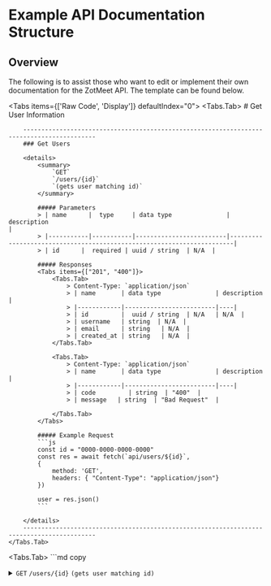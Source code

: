 
# Example API Documentation Structure

## Overview

The following is to assist those who want to edit or implement their own documentation for the ZotMeet API. The template can be found below.

<Tabs items={['Raw Code', 'Display']} defaultIndex="0">
    <Tabs.Tab>
        # Get User Information

        ------------------------------------------------------------------------------------------
        ### Get Users

        <details>
            <summary>
                `GET`
                `/users/{id}`
                `(gets user matching id)`
            </summary>

            ##### Parameters
            > | name      |  type     | data type               | description                                                           |
            > |-----------|-----------|-------------------------|-----------------------------------------------------------------------|
            > | id      |  required | uuid / string  | N/A  |

            ##### Responses
            <Tabs items={["201", "400"]}>
                <Tabs.Tab>
                    > Content-Type: `application/json`
                    > | name       | data type               | description                                                           |
                    > |------------|-------------------------|----|
                    > | id         |  uuid / string  | N/A   | N/A  |
                    > | username   | string  | N/A  |
                    > | email      | string   | N/A  |
                    > | created_at | string   | N/A  |
                </Tabs.Tab>

                <Tabs.Tab>
                    > Content-Type: `application/json`
                    > | name       | data type               | description                                                           |
                    > |------------|-------------------------|----|
                    > | code         | string  | "400"  |
                    > | message   | string  | "Bad Request"  |

                </Tabs.Tab>
            </Tabs>

            ##### Example Request
            ```js
            const id = "0000-0000-0000-0000"
            const res = await fetch(`api/users/${id}`,
            {
                method: 'GET',
                headers: { "Content-Type": "application/json"}
            })

            user = res.json()
            ```

        </details>
        ------------------------------------------------------------------------------------------
    </Tabs.Tab>

   <Tabs.Tab>
     ```md copy
       <details>
           <summary>
               `GET`
               `/users/{id}`
               `(gets user matching id)`
           </summary>

           ##### Parameters
           > | name      |  type     | data type               | description                                                           |
           > |-----------|-----------|-------------------------|-----------------------------------------------------------------------|
           > | id      |  required | uuid / string  | N/A  |

           ##### Responses
           <Tabs items={["201", "400"]}>
               <Tabs.Tab>
                   > Content-Type: `application/json`
                   > | name       | data type               | description                                                           |
                   > |------------|-------------------------|----|
                   > | id         |  uuid / string  | N/A   | N/A  |
                   > | username   | string  | N/A  |
                   > | email      | string   | N/A  |
                   > | created_at | string   | N/A  |
               </Tabs.Tab>

               <Tabs.Tab>
                   > Content-Type: `application/json`
                   > | name       | data type               | description                                                           |
                   > |------------|-------------------------|----|
                   > | code         | string  | "400"  |
                   > | message   | string  | "Bad Request"  |

               </Tabs.Tab>
           </Tabs>

           ##### Example Request
           ```js
           const id = "0000-0000-0000-0000"
           const res = await fetch(`api/users/${id}`,
           {
               method: 'GET',
               headers: { "Content-Type": "application/json"}
           })

           user = res.json()
          !```

       </details>
    ```

   </Tabs.Tab>

</Tabs>

#### Sources

- Inspired by: https://gist.github.com/azagniotov/a4b16faf0febd12efbc6c3d7370383a6
